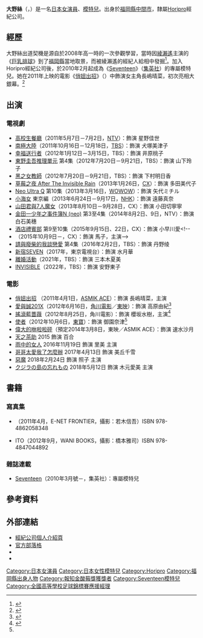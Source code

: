 {{noteTA
|G1=JP Show
}}
{{藝人
| 類型 = 女演員
| 圖片 = Ohno Ito from "A Woman Wavering In The Rain" at Opening Ceremony of the Tokyo International Film Festival 2016 (32801240634).jpg
| 外文名 = 大野 いと<br/>（おおの いと）
| 外文 = ja
| 羅馬拼音 = Ohno Ito
| 國籍 = {{JPN}}
| 出生日期 = {{birth_date_and _age|1995|7|2}}
| 出生地點 = {{JPN}}[[福岡縣|福岡縣]][[中間市|中間市]]
| 職業 = [[演員|演員]]、[[模特兒|模特兒]]
| 活躍年代 = 2009年至今
| 代表作 = 
| 出道作 = 電影《[[俏妞出招|俏妞出招]]》
| 經紀公司 = [[Horipro|Horipro]]
| imdb = 4086227
| 官方網站 = {{Official|http://horipro.co.jp/talent/PF121/}}
}}
{{japanese|japanese=大野 いと|kana=おおの いと|romaji=Ohno Ito}}

'''大野絲'''（{{jpn|j=大野 いと|hg=おおの いと|rm=Ohno Ito}}，{{bd|1995年|7月2日|||catIdx=Ohno Ito}}）是一名[[日本|日本]][[女演員|女演員]]、[[模特兒|模特兒]]。出身於[[福岡縣|福岡縣]][[中間市|中間市]]，隸屬[[Horipro|Horipro]]經紀公司。

== 經歷 ==
大野絲出道契機是源自於2008年高一時的一次參觀學習，當時因[[綾瀨遙|綾瀨遙]]主演的《[[巨乳排球|巨乳排球]]》到了[[福岡縣|福岡縣]]當地取景，而被綾瀨遙的經紀人給相中發掘<ref name="sponichi120107">{{cite web |url=http://www.sponichi.co.jp/entertainment/news/2012/01/07/kiji/K20120107002381380.html |language=ja |title=<span lang="ja">大野いと　綾瀬はるか似の“天然”美少女　尊敬する人は…</span> |publisher=[[體育日本|體育日本]] |date=2012-01-07 |accessdate=2013-08-15 |archive-date=2019-11-28 |archive-url=https://web.archive.org/web/20191128235215/https://www.sponichi.co.jp/entertainment/news/2012/01/07/kiji/K20120107002381380.html |dead-url=no }}</ref>。加入Horipro經紀公司後，於2010年2月起成為《[[Seventeen_(日本雜誌)|Seventeen]]》（[[集英社|集英社]]）的專屬模特兒。她在2011年上映的電影《[[俏妞出招|俏妞出招]]》（{{lang|ja|高校デビュー}}）中飾演女主角長嶋晴菜，初次亮相大銀幕。<ref name="oricon121007">{{cite web |url=http://www.oricon.co.jp/entertainment/column/tsunagu/vol004.html |language=ja |title=<span lang="ja">大野いと すべてを出し切るまでやらせていただいた</span> |publisher=[[Oricon|Oricon]] |date=2012-10-07 |accessdate=2013-08-14 |archive-date=2020-10-28 |archive-url=https://web.archive.org/web/20201028182356/https://www.oricon.co.jp/entertainment/column/tsunagu/vol004.html |dead-url=no }}</ref>

== 出演 ==
=== 電視劇 ===
* [[高校生餐廳|高校生餐廳]]（2011年5月7日－7月2日，[[日本電視台|NTV]]）：飾演 星野佳世
* [[南極大陸|南極大陸]]（2011年10月16日－12月18日，[[TBS電視台|TBS]]）：飾演 犬塚美津子
* [[幸福送行者|幸福送行者]]（2012年1月12日－3月15日，TBS）：飾演 井原桃子
* [[東野圭吾推理單元|東野圭吾推理單元]] 第4集（2012年7月20日－9月21日，TBS）：飾演 山下玲子
* [[黑之女教師|黑之女教師]]（2012年7月20日－9月21日，TBS）：飾演 下村明日香
* [[草莓之夜_After_The_Invisible_Rain|草莓之夜 After The Invisible Rain]]（2013年1月26日，[[富士電視台|CX]]）：飾演 多田美代子
* [[Neo_Ultra_Q|Neo Ultra Q]] 第10集（2013年3月16日，[[WOWOW|WOWOW]]）：飾演 矢代ミチル
* [[小海女|小海女]] 東京編（2013年6月24日－9月17日，[[日本放送協會|NHK]]）：飾演 遠藤真奈
* [[山田君與7人魔女_(電視劇)|山田君與7人魔女]]（2013年8月10日－9月28日，CX）：飾演 小田切寧寧
* [[金田一少年之事件簿_(電視劇)|金田一少年之事件簿N (neo)]] 第3至4集（2014年8月2日、9日，NTV）：飾演 白石美穗
* [[酒店禮賓部|酒店禮賓部]] 第9至10集（2015年9月15日、22日，CX）：飾演 小早川愛<!--
* [[]]（2015年10月9日－，CX）：飾演 馬子，主演-->
* [[請與廢柴的我談戀愛|請與廢柴的我談戀愛]] 第4集（2016年2月2日，TBS）：飾演 丹野绫
* [[新宿SEVEN|新宿SEVEN]]（2017年，東京電視台）：飾演 水月華
* [[離婚活動|離婚活動]]（2021年，TBS）：飾演 三本木夏美
* [[INVISIBLE|INVISIBLE]]（2022年，TBS）：飾演 安野東子

=== 電影 ===
* [[俏妞出招|俏妞出招]] （2011年4月1日，[[ASMIK_ACE|ASMIK ACE]]）：飾演 長嶋晴菜，主演
* [[愛與誠201X|愛與誠201X]]（2012年6月16日，[[角川電影|角川電影]]／[[東映|東映]]）：飾演 高原由紀<ref>{{cite web |url=http://www.oricon.co.jp/entertainment/interview/page/32/ |language=ja |title=<span lang="ja">大野いと『新境地の女子高生役！思ってもいなかったことに気づかせてもらった』</span> |publisher=[[Oricon|Oricon]] |date=2012-06-13 |accessdate=2013-08-14 |archive-date=2014-08-31 |archive-url=https://web.archive.org/web/20140831021938/http://www.oricon.co.jp/entertainment/interview/page/32/ |dead-url=no }}</ref>
* [[搖滾藍薔薇|搖滾藍薔薇]]（2012年8月25日，角川電影）：飾演 櫻坂水樹，主演<ref>{{cite web |url=http://www.oricon.co.jp/entertainment/interview/page/167/ |language=ja |title=<span lang="ja">カラム＆大野いと Special Interview 恋愛スタイルは対照的なふたりが語り合う!!</span> |publisher=[[Oricon|Oricon]] |date=2012-08-22 |accessdate=2013-08-14 |archive-date=2014-08-31 |archive-url=https://web.archive.org/web/20140831180356/http://www.oricon.co.jp/entertainment/interview/page/167/ |dead-url=no }}</ref>
* [[使者|使者]]（2012年10月6日，[[東寶|東寶]]）：飾演 御園奈津<ref name="oricon121007" />
* [[偉大的咻啦啦砰|偉大的咻啦啦砰]]（預定2014年3月8日，東映／ASMIK ACE）：飾演 速水沙月
* [[天之茶助|天之茶助]] 2015  飾演 百合
* [[雨中的女人|雨中的女人]] 2016年11月19日 飾演 里美 主演
* [[哥哥太愛我了怎麼辦|哥哥太愛我了怎麼辦]] 2017年4月13日 飾演 美丘千雪
* [[惡魔|惡魔]] 2018年2月24日 飾演 照子 主演
* [[クジラの島の忘れもの|クジラの島の忘れもの]] 2018年5月12日 飾演 木元愛美 主演

== 書籍 ==
=== 寫真集 ===
* {{lang|ja|月刊 NEO 大野いと}}（2011年4月，E-NET FRONTIER，攝影：若木信吾）ISBN 978-4862058348
* ITO（2012年9月，WANI BOOKS，攝影：橋本雅司）ISBN 978-4847044892

=== 雜誌連載 ===  
* [[Seventeen_(日本雜誌)|Seventeen]]（2010年3月號－，集英社）：專屬模特兒

== 參考資料 ==
{{Reflist}}

== 外部連結 ==
* [https://web.archive.org/web/20130813231212/http://www.horipro.co.jp/talent/PF121/ 經紀公司個人介紹頁]{{ja icon}}
* [http://yahoo-mbga.jp/36108193/diary 官方部落格]{{Wayback|url=http://yahoo-mbga.jp/36108193/diary |date=20101126131952 }}{{ja icon}}
* {{Instagram|ohno_ito}}
* {{Twitter|ohnoito}}

{{全國高等學校足球選手權大會應援經理}}

{{normdaten}}

{{DEFAULTSORT:Ohno Ito}}
[[Category:日本女演員|Category:日本女演員]]
[[Category:日本女性模特兒|Category:日本女性模特兒]]
[[Category:Horipro|Category:Horipro]]
[[Category:福岡縣出身人物|Category:福岡縣出身人物]]
[[Category:報知金酸莓獎獲獎者|Category:報知金酸莓獎獲獎者]]
[[Category:Seventeen模特兒|Category:Seventeen模特兒]]
[[Category:全國高等學校足球錦標賽應援經理|Category:全國高等學校足球錦標賽應援經理]]
